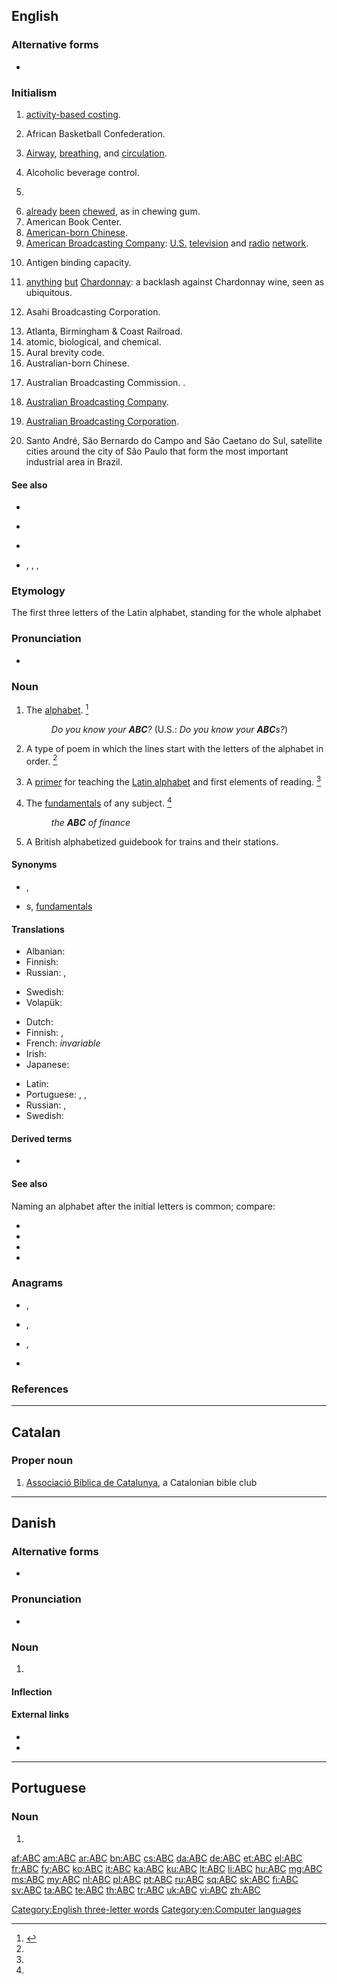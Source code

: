 {{also|abc}}
==English==

===Alternative forms===
* {{sense|noun}} {{l|en|absey}}

===Initialism===
{{rfc-header|Initialism}}
{{head|en|initialism}}

# {{label|en|business|_|management}} [[w:Activity-based costing|activity-based costing]].
# African Basketball Confederation.
# {{label|en|emergency medicine}} [[airway|Airway]], [[breathing]], and [[circulation]].
# Alcoholic beverage control.
# {{label|en|aviation}} {{w|Advance Booking Charter}}
# [[already]] [[been]] [[chew]]ed, as in chewing gum.
# American Book Center.
# [[w:American-born Chinese|American-born Chinese]].
# [[wikipedia:American_Broadcasting_Company|American Broadcasting Company]]: [[United States|U.S.]] [[television]] and [[radio]] [[network]].
# {{label|en|medical}} Antigen binding capacity.
# [[anything]] [[but]] [[Chardonnay]]: a backlash against Chardonnay wine, seen as ubiquitous.
# {{label|en|Japan}} Asahi Broadcasting Corporation.
# Atlanta, Birmingham & Coast Railroad.
# atomic, biological, and chemical.
# Aural brevity code.
# Australian-born Chinese.
# {{label|en|obsolete}} Australian Broadcasting Commission. {{defdate|1932}}.
# {{label|en|obsolete}} [[w:Australian Broadcasting Company|Australian Broadcasting Company]]. {{defdate|1929}}
# [[wikipedia:Australian_Broadcasting_Corporation|Australian Broadcasting Corporation]]. {{defdate|From July 1983}}
# {{label|en|geography}} Santo André, São Bernardo do Campo and São Caetano do Sul, satellite cities around the city of São Paulo that form the most important industrial area in Brazil.

====See also====
* {{l|en|ABC Islands}}
* {{sense|atomic, biological, chemical}} {{l|en|NBC}}
* {{sense|American-born Chinese}} {{l|en|CBC}}
* {{sense|American Broadcasting Company}} {{l|en|NBC}}, {{l|en|CBS}}, {{l|en|PBS}}, {{l|en|NPR}}

===Etymology===
The first three letters of the Latin alphabet, standing for the whole alphabet

===Pronunciation===
* {{audio|en-us-ABC.ogg|Audio (US)|lang=en}}

===Noun===
{{en-noun|ABCs|ABC's}}

# {{label|en|US|usually|plural only|uncountable}} The [[alphabet]]. {{defdate|First attested from around (1150 to 1350).}}<ref name=SOED>{{R:SOED5|page=3}}</ref>
#: ''Do you know your '''ABC'''?'' (U.S.: ''Do you know your '''ABC'''s?'')
# {{label|en|obsolete|poetry}} A type of poem in which the lines start with the letters of the alphabet in order. {{defdate|Attested from around (1350 to 1470) until the mid 17<sup>th</sup> century.}}<ref name=SOED/>
# {{label|en|obsolete}} A [[primer]] for teaching the [[Latin alphabet]] and first elements of reading. {{defdate|Attested from around (1350 to 1470) until the mid 17<sup>th</sup> century.}}<ref name=SOED/>
# The [[fundamental]]s of any subject. {{defdate|First attested in the mid 16<sup>th</sup> century.}}<ref name=SOED/>
#: ''the '''ABC''' of finance''
# {{label|en|UK|rail transport}} A British alphabetized guidebook for trains and their stations.

====Synonyms====
* {{sense|alphabet}} {{l|en|absey}}, {{l|en|alphabet}}
* {{sense|rudiments}} {{l|en|basic}}s, [[fundamental]]s

====Translations====
{{trans-see|alphabet}}

{{trans-top|primer for learning the alphabet}}
* Albanian: {{t+|sq|abetare}}
* Finnish: {{t+|fi|aapinen}}
* Russian: {{t+|ru|а́збука|f}}, {{t+|ru|буква́рь|m}}
{{trans-mid}}
* Swedish: {{t+|sv|abc-bok|c}}
* Volapük: {{t+|vo|lafababuk}}
{{trans-bottom}}

{{trans-top|rudiments}}
* Dutch: {{t+|nl|ABC|n}}
* Finnish: {{t+|fi|aakkoset|p}}, {{t+|fi|alkeet|p}}
* French: {{t+|fr|b.a.-ba|m}} ''invariable''
* Irish: {{t+|ga|aibítir|f}}
* Japanese: {{t+|ja|いろは|tr=iroha}}
{{trans-mid}}
* Latin: {{t|la|abecedaria|f}}
* Portuguese: {{t|pt|abc|m}}, {{t+|pt|abecê|m}}, {{t+|pt|á-bê-cê|m}}
* Russian: {{t+|ru|а́збука|f}}, {{t+|ru|азы́|m-p}}
* Swedish: {{t+|sv|abc|n}}
{{trans-bottom}}

====Derived terms====
* {{l|en|ABC book}}<!-- a primer. Shakespeare, ''King John, I-i'', as an "absey" book-->

====See also====
Naming an alphabet after the initial letters is common; compare:
* {{l|en|alphabet}}
* {{l|en|bopomofo}}
* {{l|en|futhark}}
* {{l|en|futhorc}}

===Anagrams===
* {{l|en|bac}}, {{l|en|BAC}}
* {{l|en|BCA}}, {{l|en|B. circa A.}}
* {{l|en|cab}}, {{l|en|CAB}}
* {{l|en|CBA}}

===References===
<references/>

[[Category:English three-letter words]]
[[Category:en:Computer languages]]

----
==Catalan==

===Proper noun===
{{ca-proper noun|f}}

# [[w:ca:Associació Bíblica de Catalunya|Associació Bíblica de Catalunya]], a Catalonian bible club 
----
==Danish==

===Alternative forms===
* {{l|da|abc}}

===Pronunciation===
* {{IPA|/abeseː/|[æb̥eˈseːˀ]|lang=da}}

===Noun===
{{da-noun|stem=ABC'|en|er}}

# {{l|en|ABC}} {{gloss|a primer for teaching the Latin alphabet and first elements of reading; the rudiments of any subject}}

====Inflection====
{{da-noun-infl|stem=ABC'|en|er|4=ABC's}}

====External links====
* {{pedialite|lang=da}}
* {{pedialite|ABC (bog)|lang=da}}

----

==Portuguese==

===Noun===
{{pt-noun|m|s}}

# {{alternative form of|á-bê-cê|lang=pt}}

[[af:ABC]]
[[am:ABC]]
[[ar:ABC]]
[[bn:ABC]]
[[cs:ABC]]
[[da:ABC]]
[[de:ABC]]
[[et:ABC]]
[[el:ABC]]
[[fr:ABC]]
[[fy:ABC]]
[[ko:ABC]]
[[it:ABC]]
[[ka:ABC]]
[[ku:ABC]]
[[lt:ABC]]
[[li:ABC]]
[[hu:ABC]]
[[mg:ABC]]
[[ms:ABC]]
[[my:ABC]]
[[nl:ABC]]
[[pl:ABC]]
[[pt:ABC]]
[[ru:ABC]]
[[sq:ABC]]
[[sk:ABC]]
[[fi:ABC]]
[[sv:ABC]]
[[ta:ABC]]
[[te:ABC]]
[[th:ABC]]
[[tr:ABC]]
[[uk:ABC]]
[[vi:ABC]]
[[zh:ABC]]